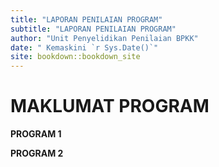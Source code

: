 ```yaml
--- 
title: "LAPORAN PENILAIAN PROGRAM"
subtitle: "LAPORAN PENILAIAN PROGRAM"
author: "Unit Penyelidikan Penilaian BPKK"
date: " Kemaskini `r Sys.Date()`"
site: bookdown::bookdown_site
---
```


# MAKLUMAT PROGRAM


**PROGRAM 1**

**PROGRAM 2**





